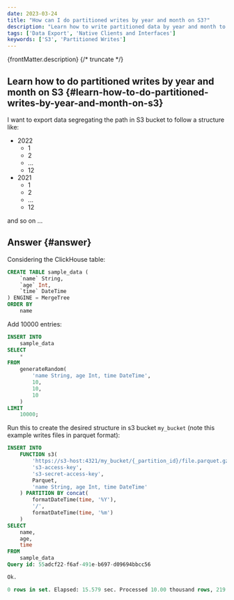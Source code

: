 ```yaml
---
date: 2023-03-24
title: "How can I do partitioned writes by year and month on S3?"
description: "Learn how to write partitioned data by year and month to an S3 bucket in ClickHouse, using a custom path structure for organizing the data."
tags: ['Data Export', 'Native Clients and Interfaces']
keywords: ['S3', 'Partitioned Writes']
---
```


{frontMatter.description}
{/* truncate */}

## Learn how to do partitioned writes by year and month on S3 {#learn-how-to-do-partitioned-writes-by-year-and-month-on-s3}

I want to export data segregating the path in S3 bucket to follow a structure like:

- 2022
  - 1
  - 2
  - ...
  - 12
- 2021
  - 1
  - 2
  - ...
  - 12
  
and so on ...

## Answer {#answer}

Considering the ClickHouse table:

```sql
CREATE TABLE sample_data (
    `name` String,
    `age` Int,
    `time` DateTime
) ENGINE = MergeTree
ORDER BY
    name
```

Add 10000 entries:

```sql
INSERT INTO
    sample_data
SELECT
    *
FROM
    generateRandom(
        'name String, age Int, time DateTime',
        10,
        10,
        10
    )
LIMIT
    10000;
```

Run this to create the desired structure in s3 bucket `my_bucket` (note this example writes files in parquet format):

```sql
INSERT INTO
    FUNCTION s3(
        'https://s3-host:4321/my_bucket/{_partition_id}/file.parquet.gz',
        's3-access-key',
        's3-secret-access-key',
        Parquet,
        'name String, age Int, time DateTime'
    ) PARTITION BY concat(
        formatDateTime(time, '%Y'),
        '/',
        formatDateTime(time, '%m')
    )
SELECT
    name,
    age,
    time
FROM
    sample_data
Query id: 55adcf22-f6af-491e-b697-d09694bbcc56

Ok.

0 rows in set. Elapsed: 15.579 sec. Processed 10.00 thousand rows, 219.93 KB (641.87 rows/s., 14.12 KB/s.)
```
